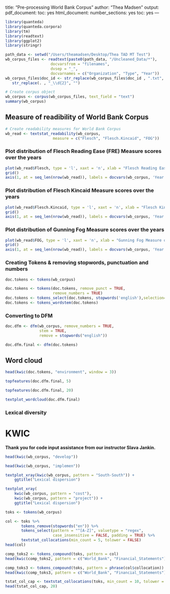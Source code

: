title: "Pre-processing World Bank Corpus"
author: "Thea Madsen"
output:
  pdf_document:
    toc: yes
  html_document:
    number_sections: yes
    toc: yes
---
    
```r
library(quanteda)
library(quanteda.corpora)
library(tm)
library(readtext)
library(ggplot2)
library(stringr)
```

```r
path_data <- setwd("/Users/theamadsen/Desktop/Thea TAD MT Test")
wb_corpus_files <- readtext(paste0(path_data, "/Uncleaned_Data/*"),
                    docvarsfrom = "filenames", 
                    dvsep = "_",
                    docvarnames = c("Organization", "Type", "Year"))
wb_corpus_files$doc_id <- str_replace(wb_corpus_files$doc_id , ".txt", "") %>%
   str_replace(. , "_\\d{2}", "")

# Create corpus object
wb_corpus <- corpus(wb_corpus_files, text_field = "text") 
summary(wb_corpus)
```

## Measure of readibility of World Bank Corpus  
```r
# Create readability measures for World Bank Corpus
wb_read <- textstat_readability(wb_corpus,
                     measure = c("Flesch", "Flesch.Kincaid", "FOG"))
```

### Plot distribution of Flesch Reading Ease (FRE) Measure scores over the years  
```r
plot(wb_read$Flesch, type = 'l', xaxt = 'n', xlab = "Flesch Reading Ease (FRE) Measure of World Bank Annual Reports", ylab = "Flesch Score")
grid()
axis(1, at = seq_len(nrow(wb_read)), labels = docvars(wb_corpus, 'Year'))
```

### Plot distribution of Flesch Kincaid Measure scores over the years  
```r
plot(wb_read$Flesch.Kincaid, type = 'l', xaxt = 'n', xlab = "Flesch Kincaid Measure of World Bank Annual Reports", ylab = "Flesch Kincaid Score")
grid()
axis(1, at = seq_len(nrow(wb_read)), labels = docvars(wb_corpus, 'Year'))
```

### Plot distribution of Gunning Fog Measure scores over the years  
```r
plot(wb_read$FOG, type = 'l', xaxt = 'n', xlab = "Gunning Fog Measure of World Bank Annual Reports", ylab = "Gunning Fog Score")
grid()
axis(1, at = seq_len(nrow(wb_read)), labels = docvars(wb_corpus, 'Year'))
```

### Creating Tokens & removing stopwords, punctuation and numbers  
```r
doc.tokens <- tokens(wb_corpus)

doc.tokens <- tokens(doc.tokens, remove_punct = TRUE, 
                     remove_numbers = TRUE)
doc.tokens <- tokens_select(doc.tokens, stopwords('english'),selection='remove')
doc.tokens <- tokens_wordstem(doc.tokens)
```

### Converting to DFM  
```r
doc.dfm <- dfm(wb_corpus, remove_numbers = TRUE, 
               stem = TRUE, 
               remove = stopwords("english"))

doc.dfm.final <- dfm(doc.tokens)
```

## Word cloud  
```r
head(kwic(doc.tokens, "environment", window = 3))

topfeatures(doc.dfm.final, 5)

topfeatures(doc.dfm.final, 20)

textplot_wordcloud(doc.dfm.final)
```

### Lexical diversity  
# KWIC  
**Thank you for code input assistance from our instructor Slava Jankin.**  
```r
head(kwic(wb_corpus, "develop"))

head(kwic(wb_corpus, "implemen"))
```

```r
textplot_xray(kwic(wb_corpus, pattern = "South-South")) + 
    ggtitle("Lexical dispersion")
```

```r
textplot_xray(
    kwic(wb_corpus, pattern = "cost"),
    kwic(wb_corpus, pattern = "project")) + 
    ggtitle("Lexical dispersion")
```

```r
toks <- tokens(wb_corpus)
```

```r
col <- toks %>% 
       tokens_remove(stopwords("en")) %>% 
       tokens_select(pattern = "^[A-Z]", valuetype = "regex", 
                     case_insensitive = FALSE, padding = TRUE) %>% 
       textstat_collocations(min_count = 5, tolower = FALSE)
head(col)
```

```r
comp_toks2 <- tokens_compound(toks, pattern = col)
head(kwic(comp_toks2, pattern = c("World_Bank", "Financial_Statements")))
```

```r
comp_toks3 <- tokens_compound(toks, pattern = phrase(col$collocation))
head(kwic(comp_toks3, pattern = c("World_Bank", "Financial_Statements")))
```


```r
tstat_col_cap <- textstat_collocations(toks, min_count = 10, tolower = FALSE)
head(tstat_col_cap, 20)

```